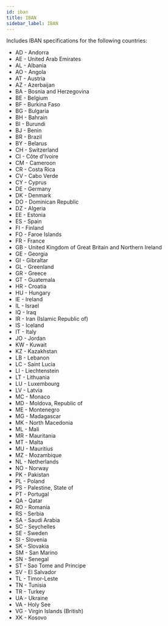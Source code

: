 ```yaml
---
id: iban
title: IBAN
sidebar_label: IBAN
---
```


Includes IBAN specifications for the following countries:

- AD - Andorra
- AE - United Arab Emirates
- AL - Albania
- AO - Angola
- AT - Austria
- AZ - Azerbaijan
- BA - Bosnia and Herzegovina
- BE - Belgium
- BF - Burkina Faso
- BG - Bulgaria
- BH - Bahrain
- BI - Burundi
- BJ - Benin
- BR - Brazil
- BY - Belarus
- CH - Switzerland
- CI - Côte d'Ivoire
- CM - Cameroon
- CR - Costa Rica
- CV - Cabo Verde
- CY - Cyprus
- DE - Germany
- DK - Denmark
- DO - Dominican Republic
- DZ - Algeria
- EE - Estonia
- ES - Spain
- FI - Finland
- FO - Faroe Islands
- FR - France
- GB - United Kingdom of Great Britain and Northern Ireland
- GE - Georgia
- GI - Gibraltar
- GL - Greenland
- GR - Greece
- GT - Guatemala
- HR - Croatia
- HU - Hungary
- IE - Ireland
- IL - Israel
- IQ - Iraq
- IR - Iran (Islamic Republic of)
- IS - Iceland
- IT - Italy
- JO - Jordan
- KW - Kuwait
- KZ - Kazakhstan
- LB - Lebanon
- LC - Saint Lucia
- LI - Liechtenstein
- LT - Lithuania
- LU - Luxembourg
- LV - Latvia
- MC - Monaco
- MD - Moldova, Republic of
- ME - Montenegro
- MG - Madagascar
- MK - North Macedonia
- ML - Mali
- MR - Mauritania
- MT - Malta
- MU - Mauritius
- MZ - Mozambique
- NL - Netherlands
- NO - Norway
- PK - Pakistan
- PL - Poland
- PS - Palestine, State of
- PT - Portugal
- QA - Qatar
- RO - Romania
- RS - Serbia
- SA - Saudi Arabia
- SC - Seychelles
- SE - Sweden
- SI - Slovenia
- SK - Slovakia
- SM - San Marino
- SN - Senegal
- ST - Sao Tome and Principe
- SV - El Salvador
- TL - Timor-Leste
- TN - Tunisia
- TR - Turkey
- UA - Ukraine
- VA - Holy See
- VG - Virgin Islands (British)
- XK - Kosovo

